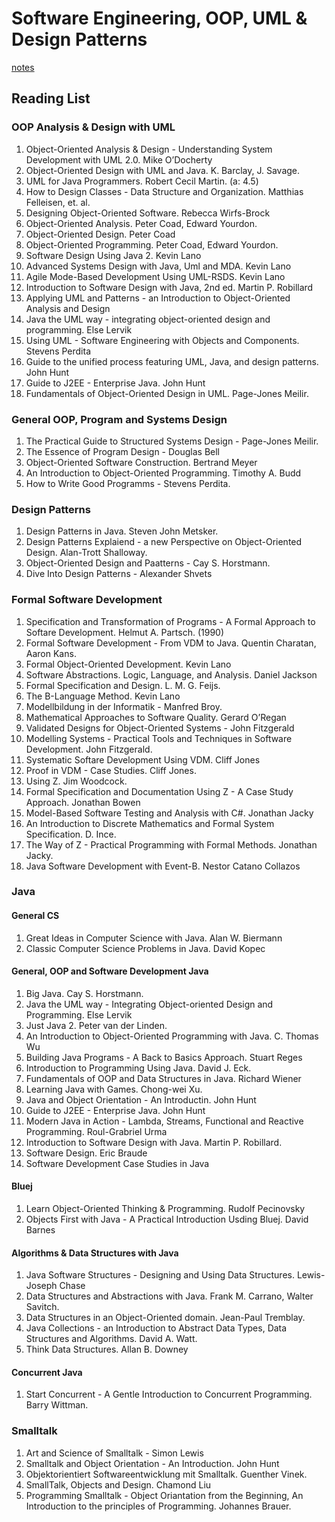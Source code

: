 # Software Engineering, OOP, UML & Design Patterns 

[notes](https://igor-dimi.github.io/software-engineering-notes/)

## Reading List 

### OOP Analysis & Design with UML

1.  Object-Oriented Analysis & Design - Understanding System Development with UML 2.0.
  Mike O'Docherty
1. Object-Oriented Design with UML and Java. K. Barclay, J. Savage. 
1. UML for Java Programmers. Robert Cecil Martin. (a: 4.5)
1. How to Design Classes - Data Structure and Organization. Matthias Felleisen, et. al. 
1. Designing Object-Oriented Software. Rebecca Wirfs-Brock 
1. Object-Oriented Analysis. Peter Coad, Edward Yourdon. 
1. Object-Oriented Design. Peter Coad
1. Object-Oriented Programming. Peter Coad, Edward Yourdon.
1. Software Design Using Java 2. Kevin Lano
1. Advanced Systems Design with Java, Uml and MDA. Kevin Lano
2. Agile Mode-Based Development Using UML-RSDS. Kevin Lano
3. Introduction to Software Design with Java, 2nd ed. Martin P. Robillard
4. Applying UML and Patterns - an Introduction to Object-Oriented Analysis and Design
5. Java the UML way - integrating object-oriented design and programming. Else Lervik
6. Using UML - Software Engineering with Objects and Components. Stevens Perdita 
7. Guide to the unified process featuring UML, Java, and design patterns. John Hunt
8. Guide to J2EE - Enterprise Java. John Hunt
9. Fundamentals of Object-Oriented Design in UML. Page-Jones Meilir.

### General OOP, Program and Systems Design

1. The Practical Guide to Structured Systems Design - Page-Jones Meilir.
2. The Essence of Program Design - Douglas Bell
3. Object-Oriented Software Construction. Bertrand Meyer
4. An Introduction to Object-Oriented Programming. Timothy A. Budd
5. How to Write Good Programms - Stevens Perdita. 

### Design Patterns 

1. Design Patterns in Java. Steven John Metsker.
2. Design Patterns Explaiend - a new Perspective on Object-Oriented Design. Alan-Trott Shalloway. 
3. Object-Oriented Design and Paatterns - Cay S. Horstmann. 
4. Dive Into Design Patterns - Alexander Shvets

### Formal Software Development

1. Specification and Transformation of Programs - A Formal Approach to Softare Development. Helmut A. Partsch. (1990)
1. Formal Software Development - From VDM to Java. Quentin Charatan, Aaron Kans. 
1. Formal Object-Oriented Development. Kevin Lano
2. Software Abstractions. Logic, Language, and Analysis. Daniel Jackson
2. Formal Specification and Design. L. M. G. Feijs. 
2. The B-Language Method. Kevin Lano
3. Modellbildung in der Informatik - Manfred Broy.
4. Mathematical Approaches to Software Quality. Gerard O'Regan
5. Validated Designs for Object-Oriented Systems - John Fitzgerald
6. Modelling Systems - Practical Tools and Techniques in Software Development. John Fitzgerald. 
7. Systematic Softare Development Using VDM. Cliff Jones 
9. Proof in VDM - Case Studies. Cliff Jones.
10. Using Z. Jim Woodcock. 
11. Formal Specification and Documentation Using Z - A Case Study Approach. Jonathan Bowen
12. Model-Based Software Testing and Analysis with C#. Jonathan Jacky
13. An Introduction to Discrete Mathematics and Formal System Specification. D. Ince.
13. The Way of Z - Practical Programming with Formal Methods. Jonathan Jacky.
14. Java Software Development with Event-B. Nestor Catano Collazos

### Java 

#### General CS

1. Great Ideas in Computer Science with Java. Alan W. Biermann
9. Classic Computer Science Problems in Java. David Kopec

#### General, OOP and Software Development Java 

1. Big Java. Cay S. Horstmann. 
15. Java the UML way - Integrating Object-oriented Design and Programming. Else Lervik
20. Just Java 2. Peter van der Linden.
11. An Introduction to Object-Oriented Programming with Java. C. Thomas Wu
10. Building Java Programs - A Back to Basics Approach. Stuart Reges 
18. Introduction to Programming Using Java. David J. Eck. 
19. Fundamentals of OOP and Data Structures in Java. Richard Wiener
1. Learning Java with Games. Chong-wei Xu.
16. Java and Object Orientation - An Introductin. John Hunt
17. Guide to J2EE - Enterprise Java. John Hunt
5. Modern Java in Action - Lambda, Streams, Functional and Reactive Programming. Roul-Grabriel Urma
6. Introduction to Software Design with Java. Martin P. Robillard.
6. Software Design. Eric Braude
7. Software Development Case Studies in Java

#### Bluej

1. Learn Object-Oriented Thinking & Programming. Rudolf Pecinovsky
8. Objects First with Java - A Practical Introduction Usding Bluej. David Barnes

#### Algorithms & Data Structures with Java

1. Java Software Structures - Designing and Using Data Structures. Lewis-Joseph Chase
1. Data Structures and Abstractions with Java. Frank M. Carrano, Walter Savitch.
1. Data Structures in an Object-Oriented domain. Jean-Paul Tremblay.
1. Java Collections - an Introduction to Abstract Data Types, Data Structures and Algorithms. David A. Watt.
1. Think Data Structures. Allan B. Downey

#### Concurrent Java

1. Start Concurrent - A Gentle Introduction to Concurrent Programming. Barry Wittman. 

### Smalltalk

1. Art and Science of Smalltalk - Simon Lewis
2. Smalltalk and Object Orientation - An Introduction. John Hunt
3. Objektorientiert Softwareentwicklung mit Smalltalk. Guenther Vinek. 
4. SmallTalk, Objects and Design. Chamond Liu
3. Programming Smalltalk - Object Oriantation from the Beginning, An Introduction to the principles of Programming. Johannes Brauer.
